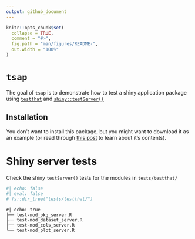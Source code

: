 ```yaml
---
output: github_document
---
```


<!-- README.md is generated from README.Rmd. Please edit that file -->

```r
knitr::opts_chunk$set(
  collapse = TRUE,
  comment = "#>",
  fig.path = "man/figures/README-",
  out.width = "100%"
)
```

# `tsap`

<!-- badges: start -->
<!-- badges: end -->

The goal of `tsap` is to demonstrate how to test a shiny application package using [`testthat`](https://testthat.r-lib.org/) and [`shiny::testServer()`](https://search.r-project.org/CRAN/refmans/shiny/html/testServer.html)

## Installation

You don't want to install this package, but you might want to download it as an example (or read through [this post](https://mjfrigaard.github.io/posts/test-shiny-p2/) to learn about it's contents).

# Shiny server tests 

Check the shiny `testServer()` tests for the modules in `tests/testthat/`

```r
#| echo: false
#| eval: false
# fs::dir_tree("tests/testthat/")
```

```verbatim
#| echo: true
├── test-mod_pkg_server.R
├── test-mod_dataset_server.R
├── test-mod_cols_server.R 
└── test-mod_plot_server.R
```




